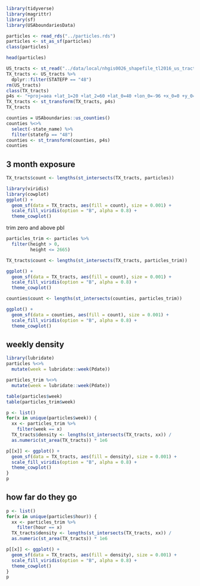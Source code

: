 
```r
library(tidyverse)
library(magrittr)
library(sf)
library(USAboundariesData)

particles <- read_rds("../particles.rds")
particles <- st_as_sf(particles)
class(particles)
```

```r
head(particles)
```

```r
US_tracts <- st_read("../data/local/nhgis0026_shapefile_tl2016_us_tract_2016/US_tract_2016.shp")
TX_tracts <- US_tracts %>% 
  dplyr::filter(STATEFP == "48")
rm(US_tracts)
class(TX_tracts)
p4s <- "+proj=aea +lat_1=20 +lat_2=60 +lat_0=40 +lon_0=-96 +x_0=0 +y_0=0 +ellps=GRS80 +datum=NAD83 +units=m"
TX_tracts <- st_transform(TX_tracts, p4s)
TX_tracts
```

```r
counties = USAboundaries::us_counties()
counties %<>% 
  select(-state_name) %>% 
  filter(statefp == "48")
counties <- st_transform(counties, p4s)
counties
```

## 3 month exposure

```r
TX_tracts$count <- lengths(st_intersects(TX_tracts, particles))

library(viridis)
library(cowplot)
ggplot() +
  geom_sf(data = TX_tracts, aes(fill = count), size = 0.001) + 
  scale_fill_viridis(option = "B", alpha = 0.8) + 
  theme_cowplot()
```

trim zero and above pbl

```r
particles_trim <- particles %>% 
  filter(height > 0, 
         height <= 2665)

TX_tracts$count <- lengths(st_intersects(TX_tracts, particles_trim))

ggplot() +
  geom_sf(data = TX_tracts, aes(fill = count), size = 0.001) + 
  scale_fill_viridis(option = "B", alpha = 0.8) + 
  theme_cowplot()
```

```r
counties$count <- lengths(st_intersects(counties, particles_trim))

ggplot() +
  geom_sf(data = counties, aes(fill = count), size = 0.001) + 
  scale_fill_viridis(option = "B", alpha = 0.8) + 
  theme_cowplot()
```

## weekly density

```r
library(lubridate)
particles %<>% 
  mutate(week = lubridate::week(Pdate))

particles_trim %<>% 
  mutate(week = lubridate::week(Pdate))

table(particles$week)
table(particles_trim$week)
```

```r
p <- list()
for(x in unique(particles$week)) {
  xx <- particles_trim %>% 
    filter(week == x)
  TX_tracts$density <- lengths(st_intersects(TX_tracts, xx)) / 
  as.numeric(st_area(TX_tracts)) * 1e6

p[[x]] <- ggplot() +
  geom_sf(data = TX_tracts, aes(fill = density), size = 0.001) + 
  scale_fill_viridis(option = "B", alpha = 0.8) + 
  theme_cowplot()
}
p
```

## how far do they go

```r
p <- list()
for(x in unique(particles$hour)) {
  xx <- particles_trim %>% 
    filter(hour == x)
  TX_tracts$density <- lengths(st_intersects(TX_tracts, xx)) / 
  as.numeric(st_area(TX_tracts)) * 1e6

p[[x]] <- ggplot() +
  geom_sf(data = TX_tracts, aes(fill = density), size = 0.001) + 
  scale_fill_viridis(option = "B", alpha = 0.8) + 
  theme_cowplot()
}
p
```
